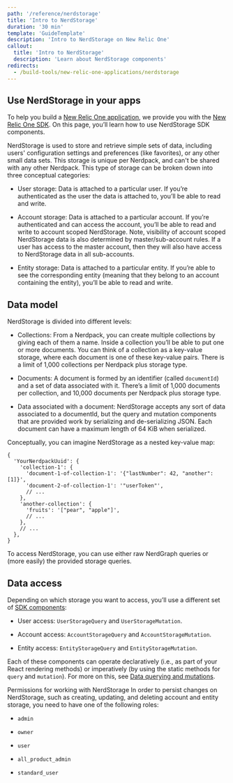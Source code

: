 ```yaml
---
path: '/reference/nerdstorage'
title: 'Intro to NerdStorage'
duration: '30 min'
template: 'GuideTemplate'
description: 'Intro to NerdStorage on New Relic One'
callout:
  title: 'Intro to NerdStorage'
  description: 'Learn about NerdStorage components'
redirects:
  - /build-tools/new-relic-one-applications/nerdstorage
---
```


## Use NerdStorage in your apps

To help you build a [New Relic One application](/use-cases/build-new-relic-one-applications), we provide you with the [New Relic One SDK](/client-side-sdk/index.html). On this page, you’ll learn how to use NerdStorage SDK components.

NerdStorage is used to store and retrieve simple sets of data, including users' configuration settings and preferences (like favorites), or any other small data sets. This storage is unique per Nerdpack, and can't be shared with any other Nerdpack.
This type of storage can be broken down into three conceptual categories:

- User storage: Data is attached to a particular user. If you’re authenticated as the user the data is attached to, you’ll be able to read and write.

- Account storage: Data is attached to a particular account. If you’re authenticated and can access the account, you’ll be able to read and write to account scoped NerdStorage. Note, visibility of account scoped NerdStorage data is also determined by master/sub-account rules. If a user has access to the master account, then they will also have access to NerdStorage data in all sub-accounts.

- Entity storage: Data is attached to a particular entity. If you’re able to see the corresponding entity (meaning that they belong to an account containing the entity), you’ll be able to read and write.


## Data model
NerdStorage is divided into different levels:

- Collections: From a Nerdpack, you can create multiple collections by giving each of them a name. Inside a collection you’ll be able to put one or more documents. You can think of a collection as a key-value storage, where each document is one of these key-value pairs. There is a limit of 1,000 collections per Nerdpack plus storage type.

- Documents: A document is formed by an identifier (called ```documentId```) and a set of data associated with it. There’s a limit of 1,000 documents per collection, and 10,000 documents per Nerdpack plus storage type.

- Data associated with a document: NerdStorage accepts any sort of data associated to a documentId, but the query and mutation components that are provided work by serializing and de-serializing JSON. Each document can have a maximum length of 64 KiB when serialized.

Conceptually, you can imagine NerdStorage as a nested key-value map:
```shell
{
  'YourNerdpackUuid': {
    'collection-1': {
      'document-1-of-collection-1': '{"lastNumber": 42, "another": [1]}',
      'document-2-of-collection-1': '"userToken"',
      // ...
    },
    'another-collection': {
      'fruits': '["pear", "apple"]',
      // ...
    },
    // ...
  },
}
```

To access NerdStorage, you can use either raw NerdGraph queries or (more easily) the provided storage queries.

## Data access
Depending on which storage you want to access, you’ll use a different set of [SDK components](/client-side-sdk/index.html):
- User access: ```UserStorageQuery``` and ```UserStorageMutation```.

- Account access: ```AccountStorageQuery``` and ```AccountStorageMutation```.

- Entity access: ```EntityStorageQuery``` and ```EntityStorageMutation```.

Each of these components can operate declaratively (i.e., as part of your React rendering methods) or imperatively (by using the static methods for ```query``` and ```mutation```). For more on this, see [Data querying and mutations](/build-tools/new-relic-one-applications/query-and-store-data).

Permissions for working with NerdStorage
In order to persist changes on NerdStorage, such as creating, updating, and deleting account and entity storage, you need to have one of the following roles:

- ```admin```

- ```owner```

- ```user```

- ```all_product_admin```

- ```standard_user```
